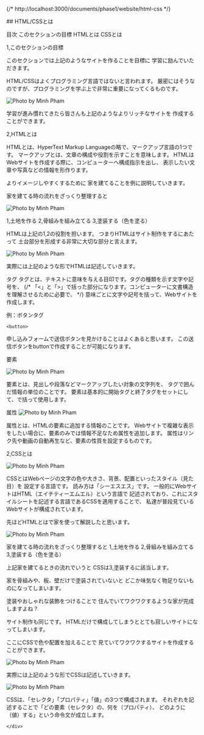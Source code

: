 
{/* http://localhost:3000/documents/phase1/website/html-css */}
<div class="bg-white">
    <div class="whitespace-nowrap mx-auto max-w-screen-md ">
        ## HTML/CSSとは

目次
このセクションの目標
HTMLとは
CSSとは

1,このセクションの目標


このセクションでは上記のようなサイトを作ることを目標に
学習に励んでいただきます。


HTML/CSSはよくプログラミング言語ではないと言われます。
厳密にはそうなのですが、プログラミングを学ぶ上で非常に重要になってくるものです。

<img src="/phase1/website/html-css/おしゃれなサイト.png" loading="lazy" alt="Photo by Minh Pham" class="" />

学習が進み慣れてきたら皆さんも上記のようなよりリッチなサイトを
作成することができます。

2,HTMLとは

HTMLとは、HyperText Markup Languageの略で、マークアップ言語の1つです。
マークアップとは、文章の構成や役割を示すことを意味します。
HTMLはWebサイトを作成する際に、コンピューターへ構成指示を出し、
表示したい文章や写真などの情報を形作ります。

よりイメージしやすくするために
家を建てることを例に説明していきます。

家を建てる時の流れをざっくり整理すると

<img src="/phase1/website/html-css/home-build-step.png" loading="lazy" alt="Photo by Minh Pham" class="" />

1,土地を作る
2,骨組みを組み立てる
3,塗装する（色を塗る）

HTMLは上記の1,2の役割を担います。
つまりHTMLはサイト制作をするにあたって
土台部分を形成する非常に大切な部分と言えます。

<img src="/phase1/website/html-css/ html-source.png" loading="lazy" alt="Photo by Minh Pham" class="" />

実際には上記のような形でHTMLは記述していきます。

タグ
タグとは、テキストに意味を与える目印です。タグの種類を示す文字や記号を、
{/* 「<」と「>」で括った部分になります。コンピューターに文書構造を理解させるために必要で、 */}
意味ごとに文字や記号を括って、Webサイトを作成します。

例：ボタンタグ
```
<button>
```

申し込みフォームで送信ボタンを見かけることはよくあると思います。
この送信ボタンをbuttonで作成することが可能になります。


要素

<img src=" /phase1/website/html-css/html-ex1.png" loading="lazy" alt="Photo by Minh Pham" class="" />

要素とは、見出しや段落などマークアップしたい対象の文字列を、
タグで囲んだ情報の単位のことです。
要素は基本的に開始タグと終了タグをセットにして、で括って使用します。

属性
<img src="/phase1/website/html-css/html-ex2.png" loading="lazy" alt="Photo by Minh Pham" class="" />


属性とは、HTMLの要素に追加する情報のことです。
Webサイトで複雑な表示をしたい場合に、要素のみでは情報不足なため属性を追加します。
属性はリンク先や動画の自動再生など、要素の性質を設定するものです。


2,CSSとは

<img src="/phase1/website/html-css/css.png" loading="lazy" alt="Photo by Minh Pham" class="" />

CSSとはWebページの文字の色や大きさ、背景、配置といったスタイル（見た目）を
設定する言語です。
読み方は「シーエスエス」です。
一般的にWebサイトはHTML（エイチティーエムエル）という言語で
記述されており、これにスタイルシートを記述する言語であるCSSを適用することで、
私達が普段見ているWebサイトが構成されています。

先ほどHTMLとはで家を使って解説したと思います。

<img src="/phase1/website/html-css/home-build-step.png" loading="lazy" alt="Photo by Minh Pham" class="" />

家を建てる時の流れをざっくり整理すると
1,土地を作る
2,骨組みを組み立てる
3,塗装する（色を塗る）

上記家を建てるときの流れでいうと
CSSは3,塗装するに該当します。

家を骨組みや、板、壁だけで塗装されていないと
どこか味気なく物足りないものになってしまいます。

塗装やおしゃれな装飾をつけることで
住んでいてワクワクするような家が完成しますよね？

サイト制作も同じです。
HTMLだけで構成してしまうととても寂しいサイトになってしまいます。

ここにCSSで色や配置を加えることで
見ていてワクワクするサイトを作成することができます。

<img src="/phase1/website/html-css/css-ex-dev.png" loading="lazy" alt="Photo by Minh Pham" class="" />


実際には上記のような形でCSSは記述していきます。

<img src="/phase1/website/html-css/css-explain.png" loading="lazy" alt="Photo by Minh Pham" class="" />

CSSは、「セレクタ」「プロパティ」「値」の3つで構成されます。
それぞれを記述することで「どの要素（セレクタ）の、何を（プロパティ）、
どのように（値）する」という命令文が成立します。



    </div>
</div>